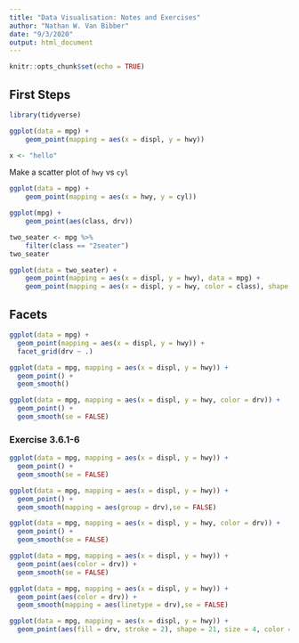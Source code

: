 ```yaml
---
title: "Data Visualisation: Notes and Exercises"
author: "Nathan W. Van Bibber"
date: "9/3/2020"
output: html_document
---
```


```r
knitr::opts_chunk$set(echo = TRUE)
```

## First Steps

```r
library(tidyverse)

ggplot(data = mpg) +
    geom_point(mapping = aes(x = displ, y = hwy))
```

```r
x <- "hello"
```

Make a scatter plot of `hwy` vs `cyl`
```r
ggplot(data = mpg) +
    geom_point(mapping = aes(x = hwy, y = cyl))
```

```r
ggplot(mpg) +
    geom_point(aes(class, drv))
```

```r
two_seater <- mpg %>% 
    filter(class == "2seater")
two_seater

```

```r
ggplot(data = two_seater) +
    geom_point(mapping = aes(x = displ, y = hwy), data = mpg) +
    geom_point(mapping = aes(x = displ, y = hwy, color = class), shape = 17, size = 2)
```

## Facets

```r
ggplot(data = mpg) + 
  geom_point(mapping = aes(x = displ, y = hwy)) + 
  facet_grid(drv ~ .)
```

```r
ggplot(data = mpg, mapping = aes(x = displ, y = hwy)) + 
  geom_point() + 
  geom_smooth()
```

```r
ggplot(data = mpg, mapping = aes(x = displ, y = hwy, color = drv)) + 
  geom_point() + 
  geom_smooth(se = FALSE)
```


### Exercise 3.6.1-6

```r
ggplot(data = mpg, mapping = aes(x = displ, y = hwy)) + 
  geom_point() + 
  geom_smooth(se = FALSE)

ggplot(data = mpg, mapping = aes(x = displ, y = hwy)) + 
  geom_point() + 
  geom_smooth(mapping = aes(group = drv),se = FALSE)
```

```r
ggplot(data = mpg, mapping = aes(x = displ, y = hwy, color = drv)) + 
  geom_point() + 
  geom_smooth(se = FALSE)

ggplot(data = mpg, mapping = aes(x = displ, y = hwy)) + 
  geom_point(aes(color = drv)) + 
  geom_smooth(se = FALSE)
```

```r
ggplot(data = mpg, mapping = aes(x = displ, y = hwy)) + 
  geom_point(aes(color = drv)) + 
  geom_smooth(mapping = aes(linetype = drv),se = FALSE)

ggplot(data = mpg, mapping = aes(x = displ, y = hwy)) + 
  geom_point(aes(fill = drv, stroke = 2), shape = 21, size = 4, color = 'white')
  
```


